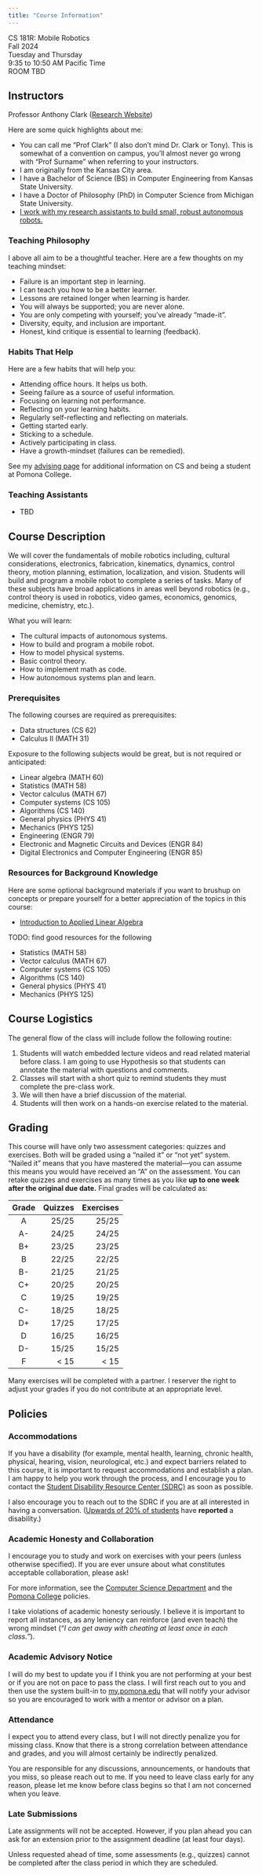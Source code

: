 ```yaml
---
title: "Course Information"
---
```


| CS 181R: Mobile Robotics
| Fall 2024
| Tuesday and Thursday
| 9:35 to 10:50 AM Pacific Time
| ROOM TBD

## Instructors

Professor Anthony Clark ([Research Website](https://cs.pomona.edu/~ajc/))

Here are some quick highlights about me:

- You can call me “Prof Clark” (I also don't mind Dr. Clark or Tony). This is somewhat of a convention on campus, you'll almost never go wrong with “Prof Surname” when referring to your instructors.
- I am originally from the Kansas City area.
- I have a Bachelor of Science (BS) in Computer Engineering from Kansas State University.
- I have a Doctor of Philosophy (PhD) in Computer Science from Michigan State University.
- [I work with my research assistants to build small, robust autonomous robots.](http://anthonyjclark.com/arcs-lab/)

### Teaching Philosophy

I above all aim to be a thoughtful teacher. Here are a few thoughts on my teaching mindset:

- Failure is an important step in learning.
- I can teach you how to be a better learner.
- Lessons are retained longer when learning is harder.
- You will always be supported; you are never alone.
- You are only competing with yourself; you've already "made-it".
- Diversity, equity, and inclusion are important.
- Honest, kind critique is essential to learning (feedback).

### Habits That Help

Here are a few habits that will help you:

- Attending office hours. It helps us both.
- Seeing failure as a source of useful information.
- Focusing on learning not performance.
- Reflecting on your learning habits.
- Regularly self-reflecting and reflecting on materials.
- Getting started early.
- Sticking to a schedule.
- Actively participating in class.
- Have a growth-mindset (failures can be remedied).

See my [advising page](https://anthonyjclark.github.io/advising/) for additional information on CS and being a student at Pomona College.

### Teaching Assistants

- TBD

## Course Description

We will cover the fundamentals of mobile robotics including, cultural considerations, electronics, fabrication, kinematics, dynamics, control theory, motion planning, estimation, localization, and vision. Students will build and program a mobile robot to complete a series of tasks. Many of these subjects have broad applications in areas well beyond robotics (e.g., control theory is used in robotics, video games, economics, genomics, medicine, chemistry, etc.).

What you will learn:

- The cultural impacts of autonomous systems.
- How to build and program a mobile robot.
- How to model physical systems.
- Basic control theory.
- How to implement math as code.
- How autonomous systems plan and learn.

### Prerequisites

The following courses are required as prerequisites:

- Data structures (CS 62)
- Calculus II (MATH 31)

Exposure to the following subjects would be great, but is not required or anticipated:

- Linear algebra (MATH 60)
- Statistics (MATH 58)
- Vector calculus (MATH 67)
- Computer systems (CS 105)
- Algorithms (CS 140)
- General physics (PHYS 41)
- Mechanics (PHYS 125)
- Engineering (ENGR 79)
- Electronic and Magnetic Circuits and Devices (ENGR 84)
- Digital Electronics and Computer Engineering (ENGR 85)

### Resources for Background Knowledge

Here are some optional background materials if you want to brushup on concepts or prepare yourself for a better appreciation of the topics in this course:

- [Introduction to Applied Linear Algebra](https://www.youtube.com/playlist?list=PLoROMvodv4rMz-WbFQtNUsUElIh2cPmN9)

TODO: find good resources for the following

- Statistics (MATH 58)
- Vector calculus (MATH 67)
- Computer systems (CS 105)
- Algorithms (CS 140)
- General physics (PHYS 41)
- Mechanics (PHYS 125)

## Course Logistics

The general flow of the class will include follow the following routine:

1. Students will watch embedded lecture videos and read related material before class. I am going to use Hypothesis so that students can annotate the material with questions and comments.
2. Classes will start with a short quiz to remind students they must complete the pre-class work.
3. We will then have a brief discussion of the material.
4. Students will then work on a hands-on exercise related to the material.

## Grading

This course will have only two assessment categories: quizzes and exercises. Both will be graded using a "nailed it" or "not yet" system. "Nailed it" means that you have mastered the material---you can assume this means you would have received an "A" on the assessment. You can retake quizzes and exercises as many times as you like **up to one week after the original due date.** Final grades will be calculated as:

::: {style="width: 50%;"}

| Grade   | Quizzes   | Exercises   |
| :-----: | --------: | ----------: |
| A       | 25/25     | 25/25       |
| A-      | 24/25     | 24/25       |
| B+      | 23/25     | 23/25       |
| B       | 22/25     | 22/25       |
| B-      | 21/25     | 21/25       |
| C+      | 20/25     | 20/25       |
| C       | 19/25     | 19/25       |
| C-      | 18/25     | 18/25       |
| D+      | 17/25     | 17/25       |
| D       | 16/25     | 16/25       |
| D-      | 15/25     | 15/25       |
| F       | < 15      | < 15        |

:::

Many exercises will be completed with a partner. I reserver the right to adjust your grades if you do not contribute at an appropriate level.

## Policies

### Accommodations

If you have a disability (for example, mental health, learning, chronic health, physical, hearing, vision, neurological, etc.) and expect barriers related to this course, it is important to request accommodations and establish a plan. I am happy to help you work through the process, and I encourage you to contact the [Student Disability Resource Center (SDRC)](https://services.claremont.edu/sdrc/) as soon as possible.

I also encourage you to reach out to the SDRC if you are at all interested in having a conversation. ([Upwards of 20% of students](https://nces.ed.gov/fastfacts/display.asp?id=60) have **reported** a disability.)

### Academic Honesty and Collaboration

I encourage you to study and work on exercises with your peers (unless otherwise specified). If you are ever unsure about what constitutes acceptable collaboration, please ask!

For more information, see the [Computer Science Department](https://www.pomona.edu/academics/departments/computer-science/courses-requirements/academic-honesty) and the [Pomona College](http://catalog.pomona.edu/content.php?catoid=3&navoid=80#Academic_Honesty) policies.

I take violations of academic honesty seriously. I believe it is important to report all instances, as any leniency can reinforce (and even teach) the wrong mindset (*"I can get away with cheating at least once in each class."*).

### Academic Advisory Notice

I will do my best to update you if I think you are not performing at your best or if you are not on pace to pass the class. I will first reach out to you and then use the system built-in to [my.pomona.edu](my.pomona.edu) that will notify your advisor so you are encouraged to work with a mentor or advisor on a plan.

### Attendance

I expect you to attend every class, but I will not directly penalize you for missing class. Know that there is a strong correlation between attendance and grades, and you will almost certainly be indirectly penalized.

You are responsible for any discussions, announcements, or handouts that you miss, so please reach out to me. If you need to leave class early for any reason, please let me know before class begins so that I am not concerned when you leave.

### Late Submissions

Late assignments will not be accepted. However, if you plan ahead you can ask for an extension prior to the assignment deadline (at least four days).

Unless requested ahead of time, some assessments (e.g., quizzes) cannot be completed after the class period in which they are scheduled.
